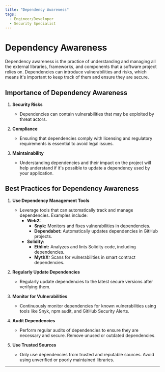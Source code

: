```yaml
---
title: "Dependency Awareness"
tags:
  - Engineer/Developer
  - Security Specialist
---
```



<TagProvider>
<TagFilter />

# Dependency Awareness

<TagList tags={frontmatter.tags} />
<AttributionList contributors={frontmatter.contributors} />

Dependency awareness is the practice of understanding and managing all the external libraries, frameworks, and
components that a software project relies on. Dependencies can introduce vulnerabilities and risks, which means it's
important to keep track of them and ensure they are secure.

## Importance of Dependency Awareness

1. **Security Risks**
   - Dependencies can contain vulnerabilities that may be exploited by threat actors.

2. **Compliance**
   - Ensuring that dependencies comply with licensing and regulatory requirements is essential to avoid legal issues.

3. **Maintainability**
   - Understanding dependencies and their impact on the project will help understand if it's possible to update a
   dependency used by your application.

## Best Practices for Dependency Awareness

1. **Use Dependency Management Tools**
   - Leverage tools that can automatically track and manage dependencies. Examples include:
     - **Web2:**
       - **Snyk:** Monitors and fixes vulnerabilities in dependencies.
       - **Dependabot:** Automatically updates dependencies in GitHub projects.
     - **Solidity:**
       - **Ethlint:** Analyzes and lints Solidity code, including dependencies.
       - **MythX:** Scans for vulnerabilities in smart contract dependencies.

2. **Regularly Update Dependencies**
   - Regularly update dependencies to the latest secure versions after verifying them.

3. **Monitor for Vulnerabilities**
   - Continuously monitor dependencies for known vulnerabilities using tools like Snyk, npm audit, and GitHub Security
   Alerts.

4. **Audit Dependencies**
   - Perform regular audits of dependencies to ensure they are necessary and secure. Remove unused or outdated
   dependencies.

5. **Use Trusted Sources**
   - Only use dependencies from trusted and reputable sources. Avoid using unverified or poorly maintained libraries.

---

</TagProvider>
<ContributeFooter />
